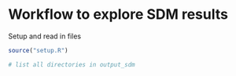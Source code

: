 # Workflow to explore SDM results

Setup and read in files

```r
source("setup.R")
```

```r
# list all directories in output_sdm
```
